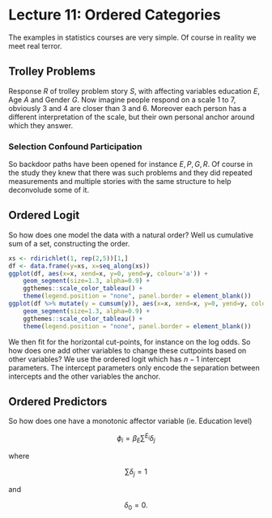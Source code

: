 # Lecture 11: Ordered Categories

The examples in statistics courses are very simple. Of course in reality we meet real terror.

## Trolley Problems

\begin{tikzcd}
X \arrow[r] & R & S \arrow[l] \\
E \arrow[ur] & A \arrow[l] \arrow[u] & G \arrow[bend left=30,ll] \arrow[ul]
\end{tikzcd}

Response $R$ of trolley problem story $S$, with affecting variables education $E$, Age $A$ and Gender $G$. Now imagine people respond on a scale $1$ to $7$, obviously $3$ and $4$ are closer than $3$ and $6$. Moreover each person has a different interpretation of the scale, but their own personal anchor around which they answer.

### Selection Confound Participation

\begin{tikzcd}
X \arrow[r] & R & S \arrow[l] \\
E \arrow[ur] \arrow[dr] & A \arrow[l] \arrow[u] \arrow[d] & G \arrow[bend left=30,ll] \arrow[ul] \arrow[dl] \\
& P 
\end{tikzcd}

So backdoor paths have been opened for instance $E, P, G, R$. Of course in the study they knew that there was such problems and they did repeated measurements and multiple stories with the same structure to help deconvolude some of it.

## Ordered Logit

So how does one model the data with a natural order? Well us cumulative sum of a set, constructing the order.

```r
xs <- rdirichlet(1, rep(2,5))[1,]
df <- data.frame(y=xs, x=seq_along(xs))
ggplot(df, aes(x=x, xend=x, y=0, yend=y, colour='a')) +
	geom_segment(size=1.3, alpha=0.9) +
	ggthemes::scale_color_tableau() +
	theme(legend.position = "none", panel.border = element_blank())
ggplot(df %>% mutate(y = cumsum(y)), aes(x=x, xend=x, y=0, yend=y, colour='a')) +
	geom_segment(size=1.3, alpha=0.9) +
	ggthemes::scale_color_tableau() +
	theme(legend.position = "none", panel.border = element_blank())
```

We then fit for the horizontal cut-points, for instance on the log odds. So how does one add other variables to change these cuttpoints based on other variables? We use the ordered logit which has $n-1$ intercept parameters. The intercept parameters only encode the separation between intercepts and the other variables the anchor.

## Ordered Predictors

So how does one have a monotonic affector variable (ie. Education level)

$$ \phi_{i} = \beta_{E} \sum^{E_{i}}\delta_{j} $$

where

$$ \sum \delta_{j} = 1 $$

and

$$ \delta_{0} = 0. $$

